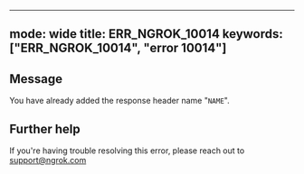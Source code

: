 
---
mode: wide
title: ERR_NGROK_10014
keywords: ["ERR_NGROK_10014", "error 10014"]
---

## Message
You have already added the response header name "`NAME`".




## Further help
If you're having trouble resolving this error, please reach out to [support@ngrok.com](mailto:support@ngrok.com?subject=Help%20with%20ERR_NGROK_10014)

